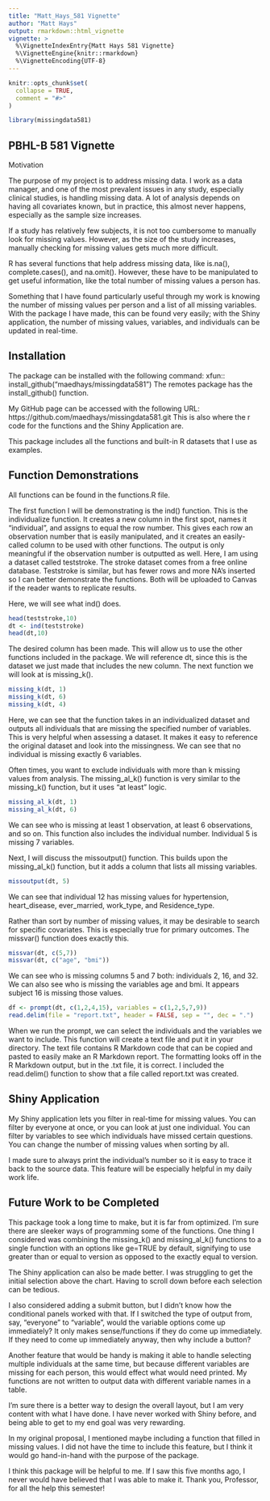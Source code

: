 ```yaml
---
title: "Matt_Hays_581 Vignette"
author: "Matt Hays"
output: rmarkdown::html_vignette
vignette: >
  %\VignetteIndexEntry{Matt Hays 581 Vignette}
  %\VignetteEngine{knitr::rmarkdown}
  %\VignetteEncoding{UTF-8}
---
```


```r
knitr::opts_chunk$set(
  collapse = TRUE,
  comment = "#>"
)
```

```r
library(missingdata581)
```

## PBHL-B 581 Vignette
Motivation

The purpose of my project is to address missing data. I work as a data manager, and one of the most prevalent issues in any study, especially clinical studies, is handling missing data. A lot of analysis depends on having all covariates known, but in practice, this almost never happens, especially as the sample size increases. 

If a study has relatively few subjects, it is not too cumbersome to manually look for missing values. However, as the size of the study increases, manually checking for missing values gets much more difficult.

R has several functions that help address missing data, like is.na(), complete.cases(), and na.omit(). However, these have to be manipulated to get useful information, like the total number of missing values a person has. 

Something that I have found particularly useful through my work is knowing the number of missing values per person and a list of all missing variables. With the package I have made, this can be found very easily; with the Shiny application, the number of missing values, variables, and individuals can be updated in real-time. 

## Installation

The package can be installed with the following command: 
xfun:: install_github("maedhays/missingdata581")
The remotes package has the install_github() function.

My GitHub page can be accessed with the following URL: 
https://github.com/maedhays/missingdata581.git
This is also where the r code for the functions and the Shiny Application are. 


This package includes all the functions and built-in R datasets that I use as examples. 

## Function Demonstrations
All functions can be found in the functions.R file.

The first function I will be demonstrating is the ind() function. This is the individualize function. It creates a new column in the first spot, names it "individual", and assigns to equal the row number. This gives each row an observation number that is easily manipulated, and it creates an easily-called column to be used with other functions. The output is only meaningful if the observation number is outputted as well. Here, I am using a dataset called teststroke. The stroke dataset comes from a free online database. Teststroke is similar, but has fewer rows and more NA's inserted so I can better demonstrate the functions. Both will be uploaded to Canvas if the reader wants to replicate results. 

Here, we will see what ind() does. 
```r
head(teststroke,10)
dt <- ind(teststroke)
head(dt,10)
```

The desired column has been made. This will allow us to use the other functions included in the package. We will reference dt, since this is the dataset we just made that includes the new column. The next function we will look at is missing_k(). 

```r
missing_k(dt, 1)
missing_k(dt, 6)
missing_k(dt, 4)
```

Here, we can see that the function takes in an individualized dataset and outputs all individuals that are missing the specified number of variables. This is very helpful when assessing a dataset. It makes it easy to reference the original dataset and look into the missingness. We can see that no individual is missing exactly 6 variables. 



Often times, you want to exclude individuals with more than k missing values from analysis. The missing_al_k() function is very similar to the missing_k() function, but it uses "at least" logic. 

```r
missing_al_k(dt, 1)
missing_al_k(dt, 6)
```
We can see who is missing at least 1 observation, at least 6 observations, and so on. This function also includes the individual number. Individual 5 is missing 7 variables. 



Next, I will discuss the missoutput() function. This builds upon the missing_al_k() function, but it adds a column that lists all missing variables. 
```r
missoutput(dt, 5)
```
We can see that individual 12 has missing values for hypertension, heart_disease, ever_married, work_type, and Residence_type. 

Rather than sort by number of missing values, it may be desirable to search for specific covariates. This is especially true for primary outcomes. The missvar() function does exactly this. 
```r
missvar(dt, c(5,7))
missvar(dt, c("age", "bmi"))
```
We can see who is missing columns 5 and 7 both: individuals 2, 16, and 32. 
We can also see who is missing the variables age and bmi. It appears subject 16 is missing those values. 


```r
df <- prompt(dt, c(1,2,4,15), variables = c(1,2,5,7,9))
read.delim(file = "report.txt", header = FALSE, sep = "", dec = ".")
```


When we run the prompt, we can select the individuals and the variables we want to include. This function will create a text file and put it in your directory. The text file contains R Markdown code that can be copied and pasted to easily make an R Markdown report. The formatting looks off in the R Markdown output, but in the .txt file, it is correct. I included the read.delim() function to show that a file called report.txt was created.

 
## Shiny Application

My Shiny application lets you filter in real-time for missing values. 
You can filter by everyone at once, or you can look at just one individual. You can filter by variables to see which individuals have missed certain questions. You can change the number of missing values when sorting by all. 

I made sure to always print the individual's number so it is easy to trace it back to the source data. This feature will be especially helpful in my daily work life. 


## Future Work to be Completed

This package took a long time to make, but it is far from optimized. I'm sure there are sleeker ways of programming some of the functions. One thing I considered was combining the missing_k() and missing_al_k() functions to a single function with an options like ge=TRUE by default, signifying to use greater than or equal to version as opposed to the exactly equal to version. 


The Shiny application can also be made better. 
I was struggling to get the initial selection above the chart. Having to scroll down before each selection can be tedious. 

I also considered adding a submit button, but I didn't know how the conditional panels worked with that. If I switched the type of output from, say, "everyone" to "variable", would the variable options come up immediately? It only makes sense/functions if they do come up immediately. If they need to come up immediately anyway, then why include a button? 

Another feature that would be handy is making it able to handle selecting multiple individuals at the same time, but because different variables are missing for each person, this would effect what would need printed. My functions are not written to output data with different variable names in a table.

I'm sure there is a better way to design the overall layout, but I am very content with what I have done. I have never worked with Shiny before, and being able to get to my end goal was very rewarding. 

In my original proposal, I mentioned maybe including a function that filled in missing values. I did not have the time to include this feature, but I think it would go hand-in-hand with the purpose of the package. 

I think this package will be helpful to me. If I saw this five months ago, I never would have believed that I was able to make it. Thank you, Professor, for all the help this semester!
